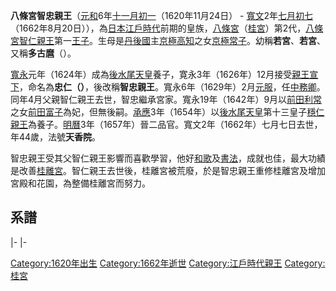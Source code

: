 {{japanese|image=Prince Hachijō Toshitada.jpg|japanese=八条宮智忠親王|kana=はちじょうのみや としただしんのう|romaji=Hachijōnomiya Toshitadashinnō}}
'''八條宮智忠親王'''（[[元和_(日本)|元和]]6年[[十一月初一|十一月初一]]（1620年11月24日） - [[寬文|寬文]]2年[[七月初七|七月初七]]（1662年8月20日）），為[[日本|日本]][[江戶時代|江戶時代]]前期的皇族，[[八條宮|八條宮]]（[[桂宮|桂宮]]）第2代，[[八條宮智仁親王|八條宮智仁親王]]第一[[王子|王子]]。生母是[[丹後國|丹後國]]主[[京極高知|京極高知]]之女[[京極常子|京極常子]]。幼稱'''若宮'''、'''若宮'''、又稱'''多古麿'''（{{lang|ja|たこまろ}}）。

[[寬永|寬永]]元年（1624年）成為[[後水尾天皇|後水尾天皇]]養子，寛永3年（1626年）12月接受[[親王宣下|親王宣下]]，命名為'''忠仁（{{lang|ja|ただひと}}）'''，後改稱'''智忠親王'''。寬永6年（1629年）2月[[元服|元服]]，任[[中務省|中務卿]]。同年4月父親智仁親王去世，智忠繼承宮家。寬永19年（1642年）9月以[[前田利常|前田利常]]之女[[前田富子|前田富子]]為妃，但無後嗣。[[承應|承應]]3年（1654年）以[[後水尾天皇|後水尾天皇]]第十三皇子[[八條宮穩仁親王|穩仁親王]]為養子。[[明曆|明曆]]3年（1657年）晉二品官。寬文2年（1662年）七月七日去世，年44歲，法號'''天香院'''。

智忠親王受其父智仁親王影響而喜歡學習，他好[[和歌|和歌]]及[[書法|書法]]，成就也佳，最大功績是改善[[桂離宮|桂離宮]]。智仁親王去世後，桂離宮被荒廢，於是智忠親王重修桂離宮及增加宮殿和花園，為整備桂離宮而努力。

==系譜==
{{日本皇室室町時代}}

{{start box}}
{{s-roy}}
{{s-before|[[八條宮智仁親王|智仁親王]]}}
{{s-title|[[八條宮|八條宮]]家第2代當主|1629年4月－1662年8月20日}}
{{s-after|[[八條宮穩仁親王|穩仁親王]]}}
|-
{{s-gov}}
|-
{{s-vacant||last={{link-ja|伏見宮邦房親王|伏見宮邦房親王}}}}
{{s-title|[[日本|日本]][[中務省|中務省]]{{link-ja|八省卿列表|八省卿の一覧|中務卿}}|1629年－1662年}}
{{s-vacant||next=[[八條宮長仁親王|八條宮長仁親王]]}}
{{end box}}

{{DEFAULTSORT:Hachijounomiya Toshitadashinnou}}
[[Category:1620年出生|Category:1620年出生]]
[[Category:1662年逝世|Category:1662年逝世]]
[[Category:江戶時代親王|Category:江戶時代親王]]
[[Category:桂宮|Category:桂宮]]


{{Japan-emperor-stub}}